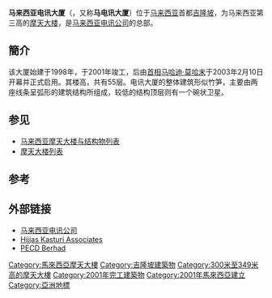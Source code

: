 {{Infobox Skyscraper
| mapframe-zoom = 16
|building_name = 马来西亚电讯大厦<br />Menara Telekom
|image = Kuala Lumpur. Telekom Tower. 2019-12-08 12-02-33.jpg
|image_size = 220px
|image_alt = center
|image_caption = 于2019年拍摄的马来西亚电讯大厦
|start_date = 1998年
|completion_date = 2001年
|opened_date = 2003年2月10日<ref name="telekom">{{cite web|url=https://en.wikiarquitectura.com/building/menara-telekom/|title=Introduction - Menara Telekom|publisher=WikiArquitectura|accessdate=2018-05-11|language=en|archive-date=2021-01-25|archive-url=https://web.archive.org/web/20210125101505/https://en.wikiarquitectura.com/building/menara-telekom/|dead-url=no}}</ref>
|status = {{green|竣工}}
|use = [[办公室|办公室]]
|location_country = 
|location = {{MAL}}[[吉隆坡|吉隆坡]]<br/>[[孟沙|班底谷]][[孟沙|班底新路]]1号
|height = 310 米
|antenna_spire = 310[[米_(單位)|米]]
|top_floor = 243[[米_(單位)|米]]<ref name="tm">{{cite web|url=https://www.skyscrapercenter.com/building/menara-tm/453|title=Menara Telekom|publisher=The Skyscraper Center|work=Council on Tall Buildings and Urban Habitat|language=en|deadurl=yes|archiveurl=https://web.archive.org/web/20130708142853/http://skyscrapercenter.com/kuala-lumpur/menara-telekom/|archivedate=2013-07-08}}</ref>
|floor_count = 55<ref name=tm/>
|floor_area = 15万[[平方米|平方米]]
|cost = 1.6亿[[美元|美元]]
|material = [[混凝土|混凝土]]、[[玻璃|玻璃]]
|owner = [[马来西亚电讯公司|马来西亚电讯]]/<br/>[[国库控股|国库控股]]（[[地上权|地上权]]）
|landlord = [[吉隆坡市政局|吉隆坡市政局]] （国有土地所有权）
|developer = {{flagicon|MAL}} [[国库控股|国库控股]]
|architect = [[HIJJAS建筑事物所|HIJJAS建筑事物所]]
|main_contractor = [[大宇建设|大宇建设]]
}}
'''马来西亚电讯大厦'''（{{lang-ms|Menara Telekom}}，又称'''马电讯大厦'''）位于[[马来西亚|马来西亚]]首都[[吉隆坡|吉隆坡]]{{link-ms|班底谷|Lembah Pantai}}，为马来西亚第三高的[[摩天大楼|摩天大楼]]，是[[马来西亚电讯公司|马来西亚电讯公司]]的总部。

==簡介==

该大厦始建于1998年，于2001年竣工，后由[[马来西亚首相|首相]][[马哈迪·莫哈末|马哈迪·莫哈末]]于2003年2月10日开幕并正式启用。其楼高{{convert|310|metre}}，共有55层。电讯大厦的整体建筑形似竹笋，主要由两座线条呈弧形的建筑结构所组成，较低的结构顶层则有一个碗状卫星。

==参见==
*[[马来西亚摩天大楼与结构物列表|马来西亚摩天大楼与结构物列表]]
*[[摩天大楼列表|摩天大楼列表]]

==参考==
{{reflist}}

==外部链接==
{{Portal|马来西亚}}
* [http://www.tm.com.my 马来西亚电讯公司] {{Wayback|url=http://www.tm.com.my/ |date=20090112220229 }}
* [http://www.hijjaskasturi.com Hijjas Kasturi Associates] {{Wayback|url=http://www.hijjaskasturi.com/ |date=20210506124153 }}
* [https://web.archive.org/web/20110927161626/http://www.pecd.com.my/ PECD Berhad]

{{coord|3|06|58|N|101|39|59|E|region:TW_type:landmark_source:dewiki|display=title}}
{{摩天大楼}}

{{DEFAULTSORT:Menara Telekom}}
[[Category:馬來西亞摩天大樓|Category:馬來西亞摩天大樓]]
[[Category:吉隆坡建築物|Category:吉隆坡建築物]]
[[Category:300米至349米高的摩天大樓|Category:300米至349米高的摩天大樓]]
[[Category:2001年完工建築物|Category:2001年完工建築物]]
[[Category:2001年馬來西亞建立|Category:2001年馬來西亞建立]]
[[Category:亞洲地標|Category:亞洲地標]]